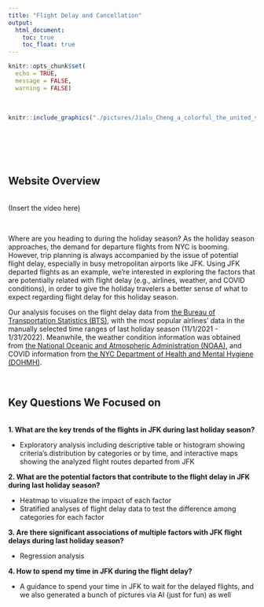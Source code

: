 ```yaml
---
title: "Flight Delay and Cancellation"
output: 
  html_document:
    toc: true
    toc_float: true
---
```


```r
knitr::opts_chunk$set(
  echo = TRUE,
  message = FALSE,
  warning = FALSE)
```

<style type="text/css">

h1.title {
  text-align: center;
}

</style>

&nbsp;

```r
knitr::include_graphics("./pictures/Jialu_Cheng_a_colorful_the_united_states_flight_route_map.png")
```

&nbsp;

<br>
<br>

## Website Overview
<br>
(Insert the video here)

&nbsp;

Where are you heading to during the holiday season? As the holiday season approaches, the demand for departure flights from NYC is booming. However, trip planning is always accompanied by the issue of potential flight delay, especially in busy metropolitan airports like JFK. Using JFK departed flights as an example, we’re interested in exploring the factors that are potentially related with flight delay (e.g., airlines, weather, and COVID conditions), in order to give the holiday travelers a better sense of what to expect regarding flight delay for this holiday season. 

Our analysis focuses on the flight delay data from [the Bureau of Transportation Statistics (BTS)](https://www.transtats.bts.gov/ONTIME/), with the most popular airlines’ data in the manually selected time ranges of last holiday season (11/1/2021 - 1/31/2022). Meanwhile, the weather condition information was obtained from [the National Oceanic and Atmospheric Administration (NOAA)](https://www.ncdc.noaa.gov/cdo-web/datatools/lcd), and COVID information from [the NYC Department of Health and Mental Hygiene (DOHMH)](https://data.cityofnewyork.us/Health/COVID-19-Daily-Counts-of-Cases-Hospitalizations-an/rc75-m7u3). 

&nbsp;

## Key Questions We Focused on
<br>
**1. What are the key trends of the flights in JFK during last holiday season?**

  *  Exploratory analysis including descriptive table or histogram showing criteria’s distribution by categories or by time, and interactive maps showing the analyzed flight routes departed from JFK
  
  
**2. What are the potential factors that contribute to the flight delay in JFK during last holiday season?**

  *  Heatmap to visualize the impact of each factor
  *  Stratified analyses of flight delay data to test the difference among categories for each factor
  
  
**3. Are there significant associations of multiple factors with JFK flight delays during last holiday season?**

  *  Regression analysis


**4. How to spend my time in JFK during the flight delay?**

  *  A guidance to spend your time in JFK to wait for the delayed flights, and we also generated a bunch of pictures via AI (just for fun) as well
